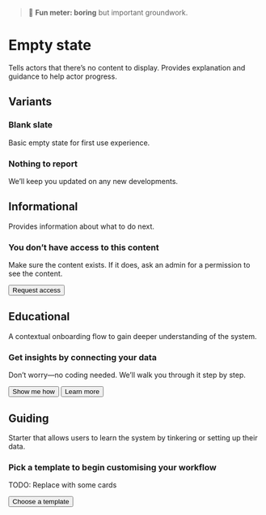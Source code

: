 
<Meta title="Patterns/States/State Empty" />

> 🥱 **Fun meter: boring** but important groundwork.

# Empty state

Tells actors that there’s no content to display. Provides explanation and guidance to help actor progress.

## Variants

### Blank slate

Basic empty state for first use experience.

<div className="empty-state border flow">
  <Icon style={{fontSize: "3rem"}} icon="ph:bell" />
  <h3>Nothing to report</h3>
  <p>We’ll keep you updated on any new developments.</p>
</div>

## Informational

Provides information about what to do next.

<div className="empty-state border flow">
  <h3>You don’t have access to this content</h3>
  <p>Make sure the content exists. If it does, ask an admin for a permission to see the content.</p>
  <button className="button" is="pp-button">Request access</button>
</div>

## Educational

A contextual onboarding flow to gain deeper understanding of the system.

<div className="empty-state border flow">
  <h3>Get insights by connecting your data</h3>
  <p>Don’t worry—no coding needed. We’ll walk you through it step by step.</p>
  <div className='inline-flow'>
    <button className="button" is="pp-button"><Icon className="icon" icon="ph:book-open" />Show me how</button>
    <button className="button button--plain" is="pp-button"><Icon className="icon" icon="ph:arrow-square-out-light" />Learn more</button>
  </div>
</div>

## Guiding

Starter that allows users to learn the system by tinkering or setting up their data.

<div className="empty-state border flow">
  <h3>Pick a template to begin customising your workflow</h3>
  <p>TODO: Replace with some cards</p>
  <button className="button" is="pp-button"><Icon className="icon" icon="ph:folder-open" /> Choose a template</button>
</div>